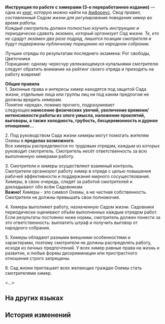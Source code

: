 {{Книга Инфобокс
|id           = 487
|Название     = 
|Изображение  = Предмет Инструкция по работе с химерами (3-е переработанное издание).png
|Мир          = Амфореус
|Томов        = 1
|Автор        = <!--нужно добавить-->
|Описание     = Инструкция по работе с химерами от Сада жизни, обязательная для изучения всеми смотрителями.
|Том1         = {{tx}}
|Источник1    = {{tx|Отсутствует источник}}
|Персонажи    = 
|Фракции      = 
}}
'''Инструкция по работе с химерами (3-е переработанное издание)''' — одна из [[Книги|книг]], которую можно найти на [[Амфореус]].
<!--
==Получение==
<gallery>
Книга НАЗВАНИЕ.png|НАЗВАНИЕ
Локация НАЗВАНИЕ.png|Расположение на карте. Ближайший пространственный якорь «[[НАЗВАНИЕ]]»
</gallery>
-->
''Свод правил, составленный Садом жизни для регулирования поведения химер во время работы.''<br />
''Каждый смотритель должен полностью изучить инструкцию и периодически сдавать экзамен, который организует Сад жизни. Те, кто не сдадут экзамен два раза подряд, лишатся позиции смотрителя и будут подвержены публичному порицанию на народном собрании.''

Лучшие отряды по результатам последнего экзамена: Рог свободы, Цветочники<br />
Порицание: одному чересчур увлекающемуся купальнями смотрителю следует обратить внимание на рейтинг своего отряда и приходить на работу вовремя!


'''Общие правила'''<br />
1. Законные права и интересы химер находятся под защитой Сада жизни, отдельные лица или группы лиц ни под каким предлогом не должны вредить химерам.<br />
Понятие «вреда», помимо прочего, подразумевает следующее:''' нанесение физических увечий, увеличение времени/интенсивности работы из злого умысла, наложение проклятий, выговоры, а также холодность, грубость, бесцеремонность и дурное отношение...'''

2. Под руководством Сада жизни химеры могут помогать жителям Охемы в '''пределах возможного'''.<br />
Все химеры распределяются по трудовым отрядам, каждым из которых руководит смотритель. Смотритель несёт ответственность за всю выполненную химерами работу.

3. Смотрители и химеры осуществляют взаимный контроль. Смотрители организуют работу химер в отряде с целью повышения рабочей эффективности и поддержания мирного сосуществования. Химеры, в свою очередь, следят за работой смотрителей и докладывают обо всём Садовникам.<br />
'''Важно!''' Химеры - это символ Охемы, а не частная собственность. Смотрители не должны превышать свои полномочия.

4. Химеры выполняют работу, назначенную Садом жизни. Садовники периодически оценивают объём выполненных каждым отрядом работ. Если результаты постоянно ниже нормы, смотритель должен понести за это ответственность: выплатить штраф и получить выговор от народного собрания.

5. Химеры обладают разными внешними особенностями и характерами, поэтому смотрители не должны распределять работу, исходя из личных предпочтений. У всех химер равные права на жизнь и развитие, и любые формы дискриминации или пристрастного отношения строго запрещены.

6. Сад жизни приглашает всех желающих граждан Охемы стать смотрителями химер.

<...>

==На других языках==
{{На других языках
|en   = Chimera's Work Handbook (3rd Edition)
|zhs  = 奇美拉工作手册（第三次修订版）
|zht  = 奇美拉工作手冊（第三次修訂版）
|ja   = キメラ作業マニュアル（第三次改訂版）
|ko   = 키메라 작업 노트(3차 수정본)
|es   = Manual de trabajo de las quimeras (3.ª edición)
|fr   = Manuel de travail des chimères (3ᵉ édition)
|ru   = Инструкция по работе с химерами (3-е переработанное издание)
|th   = คู่มือการทำงานของไคเมร่า (ฉบับแก้ครั้งที่ 3)
|vi   = Sổ Tay Làm Việc Của Chimera (Bản Chỉnh Sửa Lần Thứ 3)
|de   = Arbeitsleitfaden für Chimären (dritte Überarbeitung)
|id   = Panduan Kerja Chimera (Edisi Ketiga)
|pt   = Manual de Trabalho da Quimera (3ª Edição)
}}

==История изменений==
{{История изменений|3.1}}